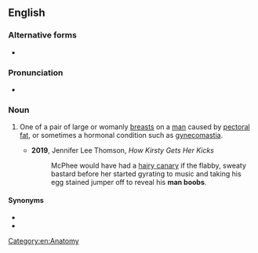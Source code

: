 {{also|manboob|man-boob}}
==English==
{{wikipedia|Gynecomastia}}

===Alternative forms===
* {{l|en|man-boob}}

===Pronunciation===
* {{audio|en|En-au-man boob.ogg|Audio (AU)}}

===Noun===
{{en-noun}}

# {{lb|en|slang}} One of a pair of large or womanly [[breast]]s on a [[man]] caused by [[pectoral]] [[fat]], or sometimes a hormonal condition such as [[gynecomastia]].
#:{{usex|en|The obese boy often wore a shirt while swimming at the pool in order to hide his '''man boobs'''.}}
#* '''2019''', Jennifer Lee Thomson, ''How Kirsty Gets Her Kicks''
#*: McPhee would have had a [[hairy canary]] if the flabby, sweaty bastard before her started gyrating to music and taking his egg stained jumper off to reveal his '''man boobs'''.

====Synonyms====
* {{l|en|man titty}}
* {{l|en|moob}}

[[Category:en:Anatomy]]